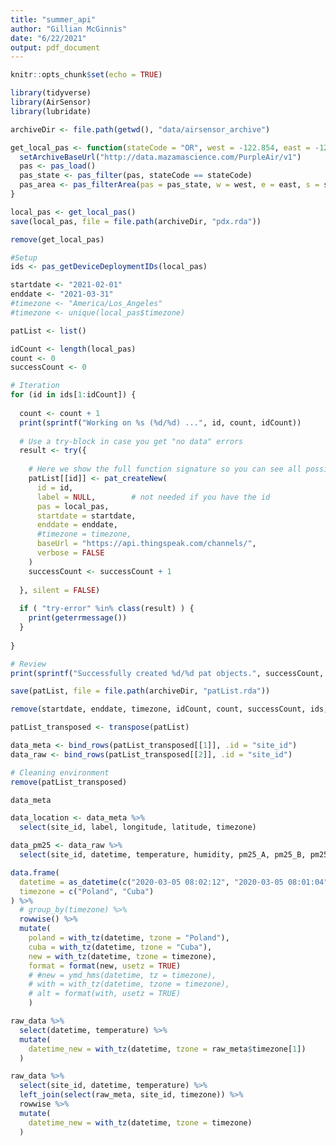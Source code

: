 ```yaml
---
title: "summer_api"
author: "Gillian McGinnis"
date: "6/22/2021"
output: pdf_document
---
```


```r
knitr::opts_chunk$set(echo = TRUE)
```

```r
library(tidyverse)
library(AirSensor)
library(lubridate)
```

```r
archiveDir <- file.path(getwd(), "data/airsensor_archive")
```

```r
get_local_pas <- function(stateCode = "OR", west = -122.854, east = -122.58, south = 45.4, north = 45.6){
  setArchiveBaseUrl("http://data.mazamascience.com/PurpleAir/v1")
  pas <- pas_load()
  pas_state <- pas_filter(pas, stateCode == stateCode)
  pas_area <- pas_filterArea(pas = pas_state, w = west, e = east, s = south, n = north)
}

local_pas <- get_local_pas()
save(local_pas, file = file.path(archiveDir, "pdx.rda"))

remove(get_local_pas)
```

```r
#Setup
ids <- pas_getDeviceDeploymentIDs(local_pas)

startdate <- "2021-02-01"
enddate <- "2021-03-31"
#timezone <- "America/Los_Angeles"
#timezone <- unique(local_pas$timezone)

patList <- list()

idCount <- length(local_pas)
count <- 0 
successCount <- 0

# Iteration
for (id in ids[1:idCount]) {
  
  count <- count + 1
  print(sprintf("Working on %s (%d/%d) ...", id, count, idCount))
  
  # Use a try-block in case you get "no data" errors
  result <- try({
    
    # Here we show the full function signature so you can see all possible arguments
    patList[[id]] <- pat_createNew(
      id = id,
      label = NULL,        # not needed if you have the id
      pas = local_pas,
      startdate = startdate,
      enddate = enddate,
      #timezone = timezone,
      baseUrl = "https://api.thingspeak.com/channels/",
      verbose = FALSE
    )
    successCount <- successCount + 1
    
  }, silent = FALSE)
  
  if ( "try-error" %in% class(result) ) {
    print(geterrmessage())
  }
  
}

# Review
print(sprintf("Successfully created %d/%d pat objects.", successCount, idCount))

save(patList, file = file.path(archiveDir, "patList.rda"))

remove(startdate, enddate, timezone, idCount, count, successCount, ids, id, result)
```

```r
patList_transposed <- transpose(patList)

data_meta <- bind_rows(patList_transposed[[1]], .id = "site_id")
data_raw <- bind_rows(patList_transposed[[2]], .id = "site_id")

# Cleaning environment
remove(patList_transposed)
```

```r
data_meta

data_location <- data_meta %>% 
  select(site_id, label, longitude, latitude, timezone)

data_pm25 <- data_raw %>% 
  select(site_id, datetime, temperature, humidity, pm25_A, pm25_B, pm25_atm_A, pm25_atm_B)

data.frame(
  datetime = as_datetime(c("2020-03-05 08:02:12", "2020-03-05 08:01:04"), tz="UTC"),
  timezone = c("Poland", "Cuba")
) %>% 
  # group_by(timezone) %>% 
  rowwise() %>% 
  mutate(
    poland = with_tz(datetime, tzone = "Poland"),
    cuba = with_tz(datetime, tzone = "Cuba"),
    new = with_tz(datetime, tzone = timezone),
    format = format(new, usetz = TRUE)
    # #new = ymd_hms(datetime, tz = timezone),
    # with = with_tz(datetime, tzone = timezone),
    # alt = format(with, usetz = TRUE)
    )
```

```r
raw_data %>% 
  select(datetime, temperature) %>% 
  mutate(
    datetime_new = with_tz(datetime, tzone = raw_meta$timezone[1])
  )

raw_data %>% 
  select(site_id, datetime, temperature) %>% 
  left_join(select(raw_meta, site_id, timezone)) %>% 
  rowwise %>% 
  mutate(
    datetime_new = with_tz(datetime, tzone = timezone)
  )
```